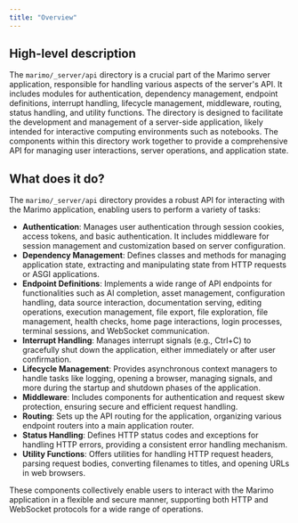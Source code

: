 ```yaml
---
title: "Overview"
---
```


## High-level description

The `marimo/_server/api` directory is a crucial part of the Marimo server application, responsible for handling various aspects of the server's API. It includes modules for authentication, dependency management, endpoint definitions, interrupt handling, lifecycle management, middleware, routing, status handling, and utility functions. The directory is designed to facilitate the development and management of a server-side application, likely intended for interactive computing environments such as notebooks. The components within this directory work together to provide a comprehensive API for managing user interactions, server operations, and application state.

## What does it do?

The `marimo/_server/api` directory provides a robust API for interacting with the Marimo application, enabling users to perform a variety of tasks:

- **Authentication**: Manages user authentication through session cookies, access tokens, and basic authentication. It includes middleware for session management and customization based on server configuration.
- **Dependency Management**: Defines classes and methods for managing application state, extracting and manipulating state from HTTP requests or ASGI applications.
- **Endpoint Definitions**: Implements a wide range of API endpoints for functionalities such as AI completion, asset management, configuration handling, data source interaction, documentation serving, editing operations, execution management, file export, file exploration, file management, health checks, home page interactions, login processes, terminal sessions, and WebSocket communication.
- **Interrupt Handling**: Manages interrupt signals (e.g., Ctrl+C) to gracefully shut down the application, either immediately or after user confirmation.
- **Lifecycle Management**: Provides asynchronous context managers to handle tasks like logging, opening a browser, managing signals, and more during the startup and shutdown phases of the application.
- **Middleware**: Includes components for authentication and request skew protection, ensuring secure and efficient request handling.
- **Routing**: Sets up the API routing for the application, organizing various endpoint routers into a main application router.
- **Status Handling**: Defines HTTP status codes and exceptions for handling HTTP errors, providing a consistent error handling mechanism.
- **Utility Functions**: Offers utilities for handling HTTP request headers, parsing request bodies, converting filenames to titles, and opening URLs in web browsers.

These components collectively enable users to interact with the Marimo application in a flexible and secure manner, supporting both HTTP and WebSocket protocols for a wide range of operations.